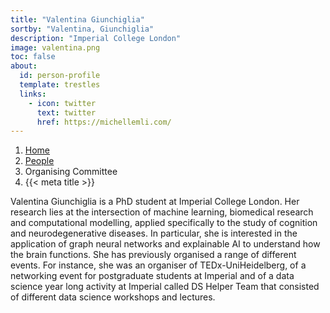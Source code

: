 ```yaml
---
title: "Valentina Giunchiglia"
sortby: "Valentina, Giunchiglia"
description: "Imperial College London"
image: valentina.png
toc: false
about:
  id: person-profile
  template: trestles
  links:
    - icon: twitter
      text: twitter
      href: https://michellemli.com/
---
```


```{=html}
<nav aria-label="breadcrumb">
  <ol class="breadcrumb">
    <li class="breadcrumb-item"><a href="../../index.html">Home</a></li>
    <li class="breadcrumb-item"><a href="../../people.html">People</a></li>
    <li class="breadcrumb-item active">Organising Committee</li>
    <li class="breadcrumb-item active" aria-current="page">{{< meta title >}}</li>
  </ol>
</nav>
```

Valentina Giunchiglia is a PhD student at Imperial College London. Her research lies at the intersection of machine learning, biomedical research and computational modelling, applied specifically to the study of cognition and neurodegenerative diseases. In particular, she is interested in the application of graph neural networks and explainable AI to understand how the brain functions. She has previously organised a range of different events. For instance, she was an organiser of TEDx-UniHeidelberg, of a networking event for postgraduate students at Imperial and of a data science year long activity at Imperial called DS Helper Team that consisted of different data science workshops and lectures.